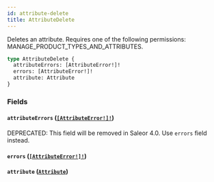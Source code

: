 ```yaml
---
id: attribute-delete
title: AttributeDelete
---
```


Deletes an attribute. Requires one of the following permissions: MANAGE_PRODUCT_TYPES_AND_ATTRIBUTES.

```graphql
type AttributeDelete {
  attributeErrors: [AttributeError!]!
  errors: [AttributeError!]!
  attribute: Attribute
}
```

### Fields

#### `attributeErrors` ([`[AttributeError!]!`](../../../developer/api-reference/objects/attribute-error))

<span class="badge badge--warning">DEPRECATED: This field will be removed in Saleor 4.0. Use `errors` field instead.</span>

#### `errors` ([`[AttributeError!]!`](../../../developer/api-reference/objects/attribute-error))

#### `attribute` ([`Attribute`](../../../developer/api-reference/objects/attribute))
